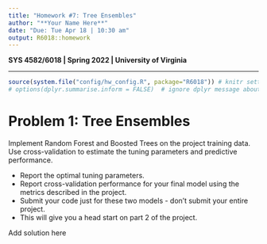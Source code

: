```yaml
---
title: "Homework #7: Tree Ensembles" 
author: "**Your Name Here**"
date: "Due: Tue Apr 18 | 10:30 am"
output: R6018::homework
---
```


**SYS 4582/6018 | Spring 2022 | University of Virginia **

*******************************************
```r
source(system.file("config/hw_config.R", package="R6018")) # knitr settings
# options(dplyr.summarise.inform = FALSE)  # ignore dplyr message about grouping
```



# Problem 1: Tree Ensembles

Implement Random Forest and Boosted Trees on the project training data. Use cross-validation to estimate the tuning parameters and predictive performance.

- Report the optimal tuning parameters.
- Report cross-validation performance for your final model using the metrics described in the project.
- Submit your code just for these two models - don't submit your entire project.
- This will give you a head start on part 2 of the project.

::: {.solution}
Add solution here
:::